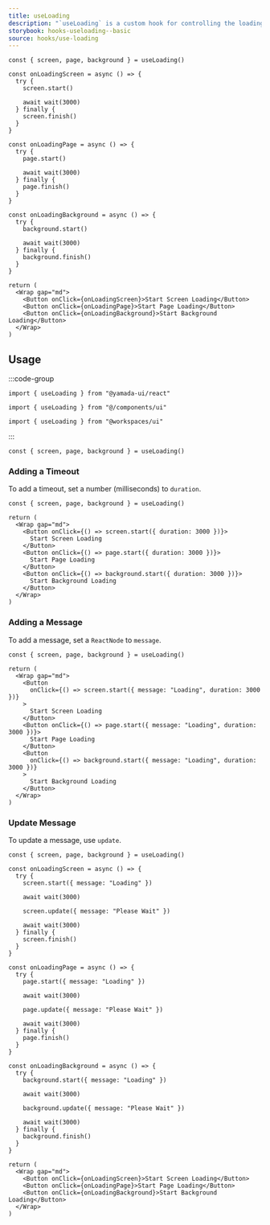 ```yaml
---
title: useLoading
description: "`useLoading` is a custom hook for controlling the loading of the application."
storybook: hooks-useloading--basic
source: hooks/use-loading
---
```


```tsx preview functional client
const { screen, page, background } = useLoading()

const onLoadingScreen = async () => {
  try {
    screen.start()

    await wait(3000)
  } finally {
    screen.finish()
  }
}

const onLoadingPage = async () => {
  try {
    page.start()

    await wait(3000)
  } finally {
    page.finish()
  }
}

const onLoadingBackground = async () => {
  try {
    background.start()

    await wait(3000)
  } finally {
    background.finish()
  }
}

return (
  <Wrap gap="md">
    <Button onClick={onLoadingScreen}>Start Screen Loading</Button>
    <Button onClick={onLoadingPage}>Start Page Loading</Button>
    <Button onClick={onLoadingBackground}>Start Background Loading</Button>
  </Wrap>
)
```

## Usage

:::code-group

```tsx [package]
import { useLoading } from "@yamada-ui/react"
```

```tsx [alias]
import { useLoading } from "@/components/ui"
```

```tsx [monorepo]
import { useLoading } from "@workspaces/ui"
```

:::

```tsx
const { screen, page, background } = useLoading()
```

### Adding a Timeout

To add a timeout, set a number (milliseconds) to `duration`.

```tsx preview functional client
const { screen, page, background } = useLoading()

return (
  <Wrap gap="md">
    <Button onClick={() => screen.start({ duration: 3000 })}>
      Start Screen Loading
    </Button>
    <Button onClick={() => page.start({ duration: 3000 })}>
      Start Page Loading
    </Button>
    <Button onClick={() => background.start({ duration: 3000 })}>
      Start Background Loading
    </Button>
  </Wrap>
)
```

### Adding a Message

To add a message, set a `ReactNode` to `message`.

```tsx preview functional client
const { screen, page, background } = useLoading()

return (
  <Wrap gap="md">
    <Button
      onClick={() => screen.start({ message: "Loading", duration: 3000 })}
    >
      Start Screen Loading
    </Button>
    <Button onClick={() => page.start({ message: "Loading", duration: 3000 })}>
      Start Page Loading
    </Button>
    <Button
      onClick={() => background.start({ message: "Loading", duration: 3000 })}
    >
      Start Background Loading
    </Button>
  </Wrap>
)
```

### Update Message

To update a message, use `update`.

```tsx preview functional client
const { screen, page, background } = useLoading()

const onLoadingScreen = async () => {
  try {
    screen.start({ message: "Loading" })

    await wait(3000)

    screen.update({ message: "Please Wait" })

    await wait(3000)
  } finally {
    screen.finish()
  }
}

const onLoadingPage = async () => {
  try {
    page.start({ message: "Loading" })

    await wait(3000)

    page.update({ message: "Please Wait" })

    await wait(3000)
  } finally {
    page.finish()
  }
}

const onLoadingBackground = async () => {
  try {
    background.start({ message: "Loading" })

    await wait(3000)

    background.update({ message: "Please Wait" })

    await wait(3000)
  } finally {
    background.finish()
  }
}

return (
  <Wrap gap="md">
    <Button onClick={onLoadingScreen}>Start Screen Loading</Button>
    <Button onClick={onLoadingPage}>Start Page Loading</Button>
    <Button onClick={onLoadingBackground}>Start Background Loading</Button>
  </Wrap>
)
```
